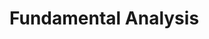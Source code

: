 # Fundamental Analysis


<ul className="grid grid-cols-1 md:grid-cols-2 lg:grid-cols-3 xl:grid-cols-4 gap-4 -ml-6">
<ReferenceCard
    title="Analysis"
    description="Display analysis of SEC filings based on NLP model. [Source: https://eclect.us]"
    url="/terminal/reference/stocks/fa/analysis"
    command="true"
/>
<ReferenceCard
    title="Balance"
    description="Prints a complete balance sheet statement over time. This can be either quarterly or annually. The following..."
    url="/terminal/reference/stocks/fa/balance"
    command="true"
/>
<ReferenceCard
    title="Cash"
    description="Prints a complete cash flow statement over time. This can be either quarterly or annually. The following fields..."
    url="/terminal/reference/stocks/fa/cash"
    command="true"
/>
<ReferenceCard
    title="Customer"
    description="List of customers from ticker provided. [Source: CSIMarket]"
    url="/terminal/reference/stocks/fa/customer"
    command="true"
/>
<ReferenceCard
    title="Dcf"
    description="A discounted cash flow statement looks to analyze the value of a company. To do this we need to predict the..."
    url="/terminal/reference/stocks/fa/dcf"
    command="true"
/>
<ReferenceCard
    title="Dcfc"
    description="Prints the discounted cash flow of a company over time including the DCF of today. The following fields are..."
    url="/terminal/reference/stocks/fa/dcfc"
    command="true"
/>
<ReferenceCard
    title="Divs"
    description="Historical dividends for a company"
    url="/terminal/reference/stocks/fa/divs"
    command="true"
/>
<ReferenceCard
    title="Dupont"
    description="The extended dupont deconstructs return on equity to allow investors to understand it better"
    url="/terminal/reference/stocks/fa/dupont"
    command="true"
/>
<ReferenceCard
    title="Earnings"
    description="Print earnings dates and reported EPS of the company. The following fields are expected: Fiscal Date Ending and..."
    url="/terminal/reference/stocks/fa/earnings"
    command="true"
/>
<ReferenceCard
    title="Epsfc"
    description="Estimated EPS [Source: Seeking Alpha]"
    url="/terminal/reference/stocks/fa/epsfc"
    command="true"
/>
<ReferenceCard
    title="Est"
    description="Yearly estimates and quarter earnings/revenues. [Source: Business Insider]"
    url="/terminal/reference/stocks/fa/est"
    command="true"
/>
<ReferenceCard
    title="Fraud"
    description="M-score: ------------------------------------------------ The Beneish model is a statistical model that uses..."
    url="/terminal/reference/stocks/fa/fraud"
    command="true"
/>
<ReferenceCard
    title="Growth"
    description="Prints the growth of several financial statement items and ratios over time. This can be either annually and..."
    url="/terminal/reference/stocks/fa/growth"
    command="true"
/>
<ReferenceCard
    title="Income"
    description="Prints a complete income statement over time. This can be either quarterly or annually. The following fields are..."
    url="/terminal/reference/stocks/fa/income"
    command="true"
/>
<ReferenceCard
    title="Load"
    description="Load stock ticker to perform analysis on. When the data source is yf, an Indian ticker can be loaded by using..."
    url="/terminal/reference/stocks/fa/load"
    command="true"
/>
<ReferenceCard
    title="Metrics"
    description="Prints a list of the key metrics of a company over time. This can be either quarterly or annually. This includes,..."
    url="/terminal/reference/stocks/fa/metrics"
    command="true"
/>
<ReferenceCard
    title="Mgmt"
    description="Print management team. Namely: Name, Title, and Information from google [Source: Business Insider]"
    url="/terminal/reference/stocks/fa/mgmt"
    command="true"
/>
<ReferenceCard
    title="Mktcap"
    description="Prints stock price, number of shares, market capitalization and enterprise value over time. The following fields..."
    url="/terminal/reference/stocks/fa/mktcap"
    command="true"
/>
<ReferenceCard
    title="Overview"
    description="Prints information about, among other things, the industry, sector exchange and company description."
    url="/terminal/reference/stocks/fa/overview"
    command="true"
/>
<ReferenceCard
    title="Pt"
    description="Prints price target from analysts. [Source: Business Insider and Financial Modeling Prep]"
    url="/terminal/reference/stocks/fa/pt"
    command="true"
/>
<ReferenceCard
    title="Rating"
    description="Based on specific ratios, prints information whether the company is a (strong) buy, neutral or a (strong) sell...."
    url="/terminal/reference/stocks/fa/rating"
    command="true"
/>
<ReferenceCard
    title="Ratios"
    description="Prints in-depth ratios of a company over time. This can be either quarterly or annually. This contains, among..."
    url="/terminal/reference/stocks/fa/ratios"
    command="true"
/>
<ReferenceCard
    title="Revfc"
    description="Estimated revenue [Source: Seeking Alpha]"
    url="/terminal/reference/stocks/fa/revfc"
    command="true"
/>
<ReferenceCard
    title="Rot"
    description="Rating over time (monthly). [Source: Finnhub]"
    url="/terminal/reference/stocks/fa/rot"
    command="true"
/>
<ReferenceCard
    title="Score"
    description="Value investing based on Warren Buffett, Joseph Piotroski and Benjamin Graham thoughts [Source: FMP]. Data is..."
    url="/terminal/reference/stocks/fa/score"
    command="true"
/>
<ReferenceCard
    title="Sec"
    description="Prints SEC filings of the company. The following fields are expected: Filing Date, Document Date, Type, Category,..."
    url="/terminal/reference/stocks/fa/sec"
    command="true"
/>
<ReferenceCard
    title="Shrs"
    description="Print Major, institutional and mutualfunds shareholders. [Source: Yahoo Finance]"
    url="/terminal/reference/stocks/fa/shrs"
    command="true"
/>
<ReferenceCard
    title="Splits"
    description="Stock splits and reverse split events since IPO [Source: Yahoo Finance]"
    url="/terminal/reference/stocks/fa/splits"
    command="true"
/>
<ReferenceCard
    title="Supplier"
    description="List of suppliers from ticker provided. [Source: CSIMarket]"
    url="/terminal/reference/stocks/fa/supplier"
    command="true"
/>
<ReferenceCard
    title="Warnings"
    description="Sean Seah warnings. Check: Consistent historical earnings per share; Consistently high return on equity;..."
    url="/terminal/reference/stocks/fa/warnings"
    command="true"
/>
</ul>
